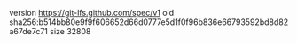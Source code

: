 version https://git-lfs.github.com/spec/v1
oid sha256:b514bb80e9f9f606652d66d0777e5d1f0f96b836e66793592bd8d82a67de7c71
size 32808
